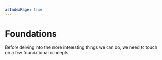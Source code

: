 ```yaml
---
asIndexPage: true
---
```


# Foundations

Before delving into the more interesting things we can do, we need to touch on a few foundational concepts.

